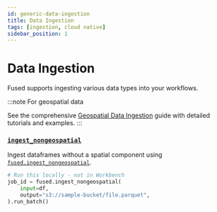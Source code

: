 ```yaml
---
id: generic-data-ingestion
title: Data Ingestion
tags: [ingestion, cloud native]
sidebar_position: 1
---
```


# Data Ingestion

Fused supports ingesting various data types into your workflows.

:::note For geospatial data

See the comprehensive [Geospatial Data Ingestion](/tutorials/Geospatial%20with%20Fused/geospatial-data-ingestion/) guide with detailed tutorials and examples.
:::


### [`ingest_nongeospatial`](/python-sdk/top-level-functions/#fusedingest_nongeospatial)

Ingest dataframes without a spatial component using [`fused.ingest_nongeospatial`](/python-sdk/top-level-functions/#fusedingest_nongeospatial).

```python showLineNumbers
# Run this locally - not in Workbench
job_id = fused.ingest_nongeospatial(
    input=df,
    output="s3://sample-bucket/file.parquet",
).run_batch()
```